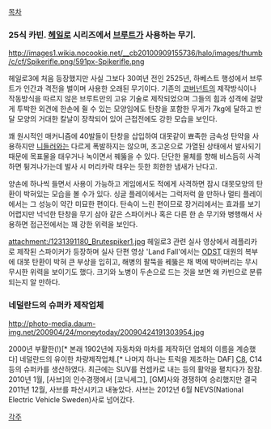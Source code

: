 [[목차]]
=== 25식 카빈. [[헤일로]] 시리즈에서 [[브루트]]가 사용하는 무기. ===
http://images1.wikia.nocookie.net/__cb20100909155736/halo/images/thumb/c/cf/Spikerifle.png/591px-Spikerifle.png

헤일로3에 처음 등장했지만 사실 그보다 30여년 전인 2525년, 하베스트 행성에서 브루트가 인간과 격전을 벌이며 사용한 오래된 무기이다. 기존의 [[코버넌트]]의 제작방식이나 작동방식을 따르지 않은 브루트만의 고유 기술로 제작되었으며 그들의 힘과 성격에 걸맞게 투박한 외견에 한손에 쥘 수 있는 모양임에도 탄창을 포함한 무게가 7kg에 달하고 반달 모양의 거대한 칼날이 장착되어 있어 근접전에도 강한 모습을 보인다. 

꽤 원시적인 매커니즘에 40발들이 탄창을 삽입하여 대못같이 뾰족한 금속성 탄약을 사용하지만 [[니들러]]와는 다르게 폭발하지는 않으며, 초고온으로 가열된 상태에서 발사되기 때문에 목표물을 태우거나 녹이면서 꿰뚫을 수 있다. 단단한 물체를 향해 비스듬히 사격하면 튕겨나가는데 발사 시 머리카락 태우는 듯한 희한한 냄새가 난다고.

양손에 하나씩 들면서 사용이 가능하고 게임에서도 적에게 사격하면 잠시 대못모양의 탄환이 박혀있는 모습을 볼 수가 있다. 싱글 플레이에서는 그럭저럭 쓸 만하나 멀티 플레이에서는 그 성능이 약간 미묘한 편이다. 탄속이 느린 편이므로 장거리에서는 효과를 보기 어렵지만 넉넉한 탄창을 무기 삼아 같은 스파이커나 혹은 다른 한 손 무기와 병행해서 사용하면 접근전에서는 꽤 강한 위력을 보인다.


attachment:/1231391180_Brutespiker1.jpg
헤일로3 관련 실사 영상에서 레플리카로 제작된 스파이커가 등장하며 실사 단편 영상 'Land Fall'에서는 [[ODST]] 대원의 복부에 대못 탄환이 박혀 큰 부상을 입히고, 해병의 팔뚝을 꿰뚫은 채 벽에 박아버리는 무시무시한 위력을 보이기도 했다. 크기와 노병이 두손으로 드는 것을 보면 왜 카빈으로 분류되는지 알 만하다.

=== 네덜란드의 슈퍼카 제작업체 ===

http://photo-media.daum-img.net/200904/24/moneytoday/20090424191303954.jpg

2000년 부활한(!)[* 본래 1902년에 자동차와 마차를 제작하던 업체의 이름을 계승했다] 네덜란드의 유이한 차량제작업체.[* 나머지 하나는 트럭을 제조하는 DAF] [[C8]], C14등의 슈퍼카를 생산하였다. 최근에는 SUV를 컨셉카로 내는 등의 활약을 펼치다가 잠잠.
2010년 1월, [사브]의 인수경쟁에서 [코닉세그], [GM]사와 경쟁하여 승리했지만 결국 2011년 12월, 사브를 파산시키고 내놓았다. 사브는 2012년 6월 NEVS(National Electric Vehicle Sweden)사로 넘어갔다.

[[각주]]
